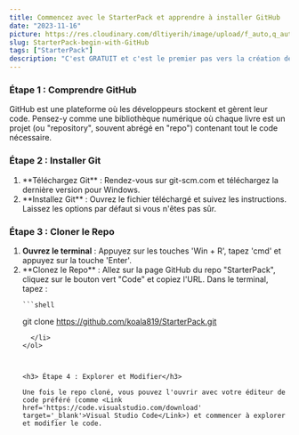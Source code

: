 ```yaml
---
title: Commencez avec le StarterPack et apprendre à installer GitHub
date: "2023-11-16"
picture: https://res.cloudinary.com/dltiyerih/image/upload/f_auto,q_auto/231116-StarterPack
slug: StarterPack-begin-with-GitHub
tags: ["StarterPack"]
description: "C'est GRATUIT et c'est le premier pas vers la création de votre propre site web et croyez-moi, c'est plus facile que vous ne le pensez"
---
```


<h3> Étape 1 : Comprendre GitHub</h3>

GitHub est une plateforme où les développeurs stockent et gèrent leur code. Pensez-y comme une bibliothèque numérique où chaque livre est un projet (ou "repository", souvent abrégé en "repo") contenant tout le code nécessaire.

<h3> Étape 2 : Installer Git</h3>
<ol className='list-decimal'>
  <li>
    <div>**Téléchargez Git** : Rendez-vous sur <Link href='https://git-scm.com/downloads' target='_blank'>git-scm.com</Link> et téléchargez la dernière version pour Windows.</div>
</li>

  <li>
    **Installez Git** : Ouvrez le fichier téléchargé et suivez les instructions.
    Laissez les options par défaut si vous n'êtes pas sûr.
  </li>
</ol>

<h3> Étape 3 : Cloner le Repo</h3>
<ol className='list-decimal'>
  <li>
    <strong>Ouvrez le terminal</strong> : Appuyez sur les touches 'Win + R',
    tapez 'cmd' et appuyez sur la touche 'Enter'.
  </li>
  <li>
    <div className='flex'>
      **Clonez le Repo** : Allez sur la page <Link href='https://github.com/koala819/StarterPack' target='_blank'> GitHub du repo "StarterPack"</Link>, cliquez sur le bouton vert "Code" et copiez l'URL. Dans le terminal, tapez
      :
    </div>

    ```shell

git clone https://github.com/koala819/StarterPack.git

```
  </li>
</ol>



<h3> Étape 4 : Explorer et Modifier</h3>

Une fois le repo cloné, vous pouvez l'ouvrir avec votre éditeur de code préféré (comme <Link href='https://code.visualstudio.com/download' target='_blank'>Visual Studio Code</Link>) et commencer à explorer et modifier le code.
```

